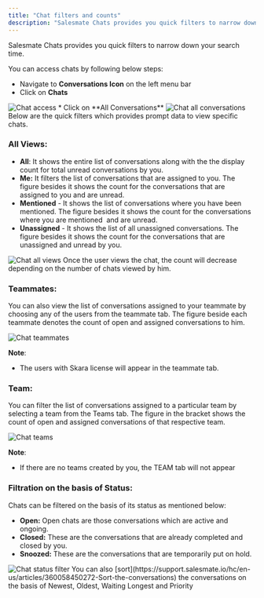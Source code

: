 ```yaml
---
title: "Chat filters and counts"
description: "Salesmate Chats provides you quick filters to narrow down your search time...."
---
```


Salesmate Chats provides you quick filters to narrow down your search time.

You can access chats by following below steps:

*   Navigate to **Conversations Icon** on the left menu bar
*   Click on **Chats**

<img src="images/006-chat-access-51150336765209.png" alt="Chat access" />
*   Click on **All Conversations**

<img src="images/007-chat-all-conversations-51150361745561.png" alt="Chat all conversations" />
Below are the quick filters which provides prompt data to view specific chats.

### All Views:

*   **All**: It shows the entire list of conversations along with the the display count for total unread conversations by you.
*   **Me:** It filters the list of conversations that are assigned to you. The figure besides it shows the count for the conversations that are assigned to you and are unread.
*   **Mentioned** - It shows the list of conversations where you have been mentioned. The figure besides it shows the count for the conversations where you are mentioned  and are unread.
*   **Unassigned** - It shows the list of all unassigned conversations. The figure besides it shows the count for the conversations that are unassigned and unread by you.

<img src="images/008-chat-all-views-51150361749529.png" alt="Chat all views" />
Once the user views the chat, the count will decrease depending on the number of chats viewed by him.

### Teammates:

You can also view the list of conversations assigned to your teammate by choosing any of the users from the teammate tab. The figure beside each teammate denotes the count of open and assigned conversations to him.  
  

<img src="images/009-chat-teammates-51150361752217.png" alt="Chat teammates" />
<Note>


**Note**:

*   The users with Skara license will appear in the teammate tab.


</Note>

### Team:

You can filter the list of conversations assigned to a particular team by selecting a team from the Teams tab. The figure in the bracket shows the count of open and assigned conversations of that respective team.  
  

<img src="images/010-chat-teams-51150361754777.png" alt="Chat teams" />
<Note>


**Note**: 

*   If there are no teams created by you, the TEAM tab will not appear


</Note>

### Filtration on the basis of Status: 

Chats can be filtered on the basis of its status as mentioned below:

*   **Open:** Open chats are those conversations which are active and ongoing.
*   **Closed:** These are the conversations that are already completed and closed by you.
*   **Snoozed:** These are the conversations that are temporarily put on hold. 

<img src="images/011-chat-status-filter-51150336774681.png" alt="Chat status filter" />
You can also [sort](https://support.salesmate.io/hc/en-us/articles/360058450272-Sort-the-conversations) the conversations on the basis of Newest, Oldest, Waiting Longest and Priority